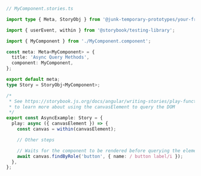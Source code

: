 ```ts
// MyComponent.stories.ts

import type { Meta, StoryObj } from '@junk-temporary-prototypes/your-framework';

import { userEvent, within } from '@storybook/testing-library';

import { MyComponent } from './MyComponent.component';

const meta: Meta<MyComponent> = {
  title: 'Async Query Methods',
  component: MyComponent,
};

export default meta;
type Story = StoryObj<MyComponent>;

/*
 * See https://storybook.js.org/docs/angular/writing-stories/play-function#working-with-the-canvas
 * to learn more about using the canvasElement to query the DOM
 */
export const AsyncExample: Story = {
  play: async ({ canvasElement }) => {
    const canvas = within(canvasElement);

    // Other steps

    // Waits for the component to be rendered before querying the element
    await canvas.findByRole('button', { name: / button label/i });
  },
};
```
